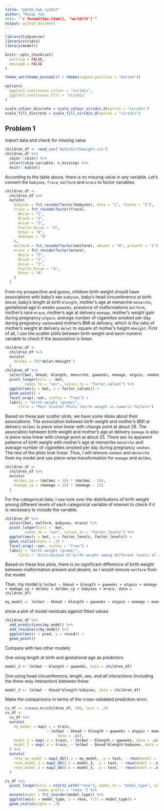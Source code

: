 ```yaml
---
title: "p8105_hw6_ry2417"
author: "Ruiqi Yan
date: "`r format(Sys.time(), '%m/%d/%Y')`"
output: github_document
---
```


```r
library(tidyverse)
library(viridis)
library(modelr)

knitr::opts_chunk$set(
  warning = FALSE,
  message = FALSE
)

theme_set(theme_minimal() + theme(legend.position = "bottom"))

options(
  ggplot2.continuous.colour = "viridis",
  ggplot2.continuous.fill = "viridis"
)

scale_colour_discrete = scale_colour_viridis_d(option = "viridis")
scale_fill_discrete = scale_fill_viridis_d(option = "viridis")
```


## Problem 1

import data and check for missing value

```r
children_df <- read_csv("data/birthweight.csv")
children_df %>% 
  skimr::skim() %>% 
  select(skim_variable, n_missing) %>% 
  knitr::kable()
```

According to the table above, there is no missing value in any variable. Let's convert the `babysex`, `frace`, `malform` and `mrace` to factor variables.

```r
children_df <- 
  children_df %>% 
  mutate(
    babysex = fct_recode(factor(babysex), male = "1", female = "2"),
    frace = fct_recode(factor(frace),
      White = "1", 
      Black = "2", 
      Asian = "3", 
      Puerto_Rican = "4", 
      Other = "8",
      Unknown = "9"
    ),
    malform = fct_recode(factor(malform), absent = "0", present = "1"),
    mrace = fct_recode(factor(mrace),
      White = "1", 
      Black = "2", 
      Asian = "3", 
      Puerto_Rican = "4", 
      Other = "8"
    )
  )
```


From my prospective and guess, children birth weight should have associations with baby’s sex `babysex`, baby’s head circumference at birth `bhead`, baby’s length at birth `blength`, mother’s age at menarche `menarche`, gestational age in weeks `gaweeks`, presence of malformations `malform`, mother’s race `mrace`, mother’s age at delivery `momage`, mother’s weight gain during pregnancy `wtgain`, average number of cigarettes smoked per day during pregnancy `smoken`and mother’s BMI at delivery, which is the ratio of mother’s weight at delivery `delwt` to square of mother's height `mheight`. First of all, I use the scatter plots between birth weight and each numeric variable to check if the association is linear. 

```r
children_df <- 
  children_df %>% 
  mutate(
    delbmi = 703*delwt/mheight^2
  ) 
children_df %>% 
  select(bwt, bhead, blength, menarche, gaweeks, momage, wtgain, smoken, delbmi) %>% 
  pivot_longer(cols = -bwt, 
         names_to = "var", values_to = "factor_values") %>% 
  ggplot(aes(y = bwt, x = factor_values)) +
  geom_point() +
  facet_wrap(.~var, scales = "free") +
  labs(y = "birth weight (grams)",
      title = "Pair Scatter Plots (birth weight vs numeric factors")
```

Based on these pair scatter plots, we have some ideas about their associations.
The association between birth weight and mother’s BMI at delivery `delbmi` is piece wise linear with change point at about 28. The association between birth weight and mother’s age at delivery `momage` is also is piece wise linear with change point at about 25. There are no apparent patterns of birth weight with mother’s age at menarche `menarche` and average number of cigarettes smoked per day during pregnancy `smoken`. The rest of the plots look linear.
Thus, I will remove `smoken` and `menarche` from my model and use piece-wise transformation for `momage` and `delbmi`.\

```r
children_df <- 
  children_df %>% 
  mutate(
    delbmi_cp = (delbmi > 28) * (delbmi - 28),
    momage_cp = (momage > 25) * (momage - 25)
  )
```

For the categorical data, I use look over the distributions of birth weight among different levels of each categorical variable of interest to check if it is necessary to include the variable.

```r
children_df %>% 
  select(bwt, malform, babysex, mrace) %>% 
  pivot_longer(cols = -bwt, 
         names_to = "var", values_to = "factor_levels") %>% 
  ggplot(aes(y = bwt, x = factor_levels, factor_levels)) +
  geom_violin(alpha = .3) +
  facet_wrap(.~var, scales = "free") +
  labs(y = "birth weight (grams)",
      title = "distribution of birth weight among different levels of categorical varaibles")

```


Based on these box plots, there is no significant difference of birth weight between malformation present and absent, so I would remove `malform` from the model.\

Then, my model is `lm(bwt ~ bhead + blength + gaweeks + wtgain + momage + momage_cp + delbmi + delbmi_cp + babysex + mrace, data = children_df)`

```r
my_model <- lm(bwt ~ bhead + blength + gaweeks + wtgain + momage + momage_cp + delbmi + delbmi_cp + babysex + mrace, data = children_df)
```

show a plot of model residuals against fitted values

```r
children_df %>% 
  add_predictions(my_model) %>% 
  add_residuals(my_model) %>% 
  ggplot(aes(x = pred, y = resid)) +
  geom_point()
```

Compare with two other models:

One using length at birth and gestational age as predictors

```r
model_2 <- lm(bwt ~ blength + gaweeks, data = children_df)
```

One using head circumference, length, sex, and all interactions (including the three-way interaction) between these

```r
model_3 <- lm(bwt ~ bhead*blength*babysex, data = children_df)
```

Make the comparisons in terms of the cross-validated prediction error;

```r
cv_df <- crossv_mc(children_df, 500, test = .2) 
cv_df <- 
  cv_df %>%
  mutate(
    my_model = map(.x = train, 
                   ~ lm(bwt ~ bhead + blength + gaweeks + wtgain + momage + momage_cp + delbmi + delbmi_cp + babysex + mrace,
                        data = .x)),
    model_2 = map(.x = train, ~ lm(bwt ~ blength + gaweeks, data = .x)),
    model_3 = map(.x = train, ~ lm(bwt ~ bhead*blength*babysex, data = .x))
  ) %>%
  mutate(
    rmse_my_model = map2_dbl(.x = my_model, .y = test, ~ rmse(model = .x, data = .y)),
    rmse_model_2 = map2_dbl(.x = model_2, .y = test, ~ rmse(model = .x, data = .y)),
    rmse_model_3 = map2_dbl(.x = model_3, .y = test, ~ rmse(model = .x, data = .y))
  )

cv_df %>% 
  pivot_longer(cols = starts_with("rmse"), names_to = "model_type", values_to = "rmse",
               names_prefix = "rmse_") %>% 
  mutate(model = fct_inorder(model_type)) %>% 
  ggplot(aes(x = model_type, y = rmse, fill = model_type)) +
  geom_violin(alpha = .3)
```


